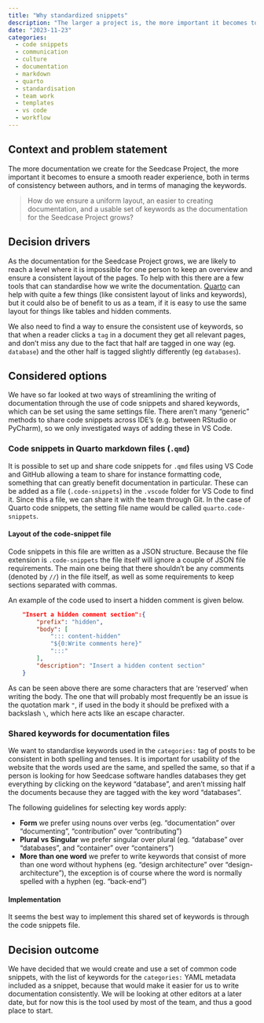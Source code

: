 ```yaml
---
title: "Why standardized snippets"
description: "The larger a project is, the more important it becomes to have a joint set of standards when writing documentation.  We decided to set up shortcuts that are shared across the team, so that all documentation follows the same classification and formatting."
date: "2023-11-23"
categories:
  - code snippets
  - communication
  - culture
  - documentation
  - markdown
  - quarto
  - standardisation
  - team work
  - templates
  - vs code
  - workflow
---
```


## Context and problem statement

The more documentation we create for the Seedcase Project, the more
important it becomes to ensure a smooth reader experience, both in terms
of consistency between authors, and in terms of managing the keywords.

> How do we ensure a uniform layout, an easier to creating
> documentation, and a usable set of keywords as the documentation for
> the Seedcase Project grows?

## Decision drivers

As the documentation for the Seedcase Project grows, we are likely to
reach a level where it is impossible for one person to keep an overview
and ensure a consistent layout of the pages. To help with this there are
a few tools that can standardise how we write the documentation.
[Quarto](why-quarto.qmd) can help with quite a few things (like
consistent layout of links and keywords), but it could also be of
benefit to us as a team, if it is easy to use the same layout for things
like tables and hidden comments.

We also need to find a way to ensure the consistent use of keywords, so
that when a reader clicks a `tag` in a document they get all relevant
pages, and don't miss any due to the fact that half are tagged in one
way (eg. `database`) and the other half is tagged slightly differently
(eg `databases`).

## Considered options

We have so far looked at two ways of streamlining the writing of
documentation through the use of code snippets and shared keywords,
which can be set using the same settings file. There aren't many
"generic" methods to share code snippets across IDE's (e.g. between
RStudio or PyCharm), so we only investigated ways of adding these in VS
Code.

### Code snippets in Quarto markdown files (`.qmd`)

It is possible to set up and share code snippets for `.qmd` files using
VS Code and GitHub allowing a team to share for instance formatting
code, something that can greatly benefit documentation in particular.
These can be added as a file (`.code-snippets`) in the `.vscode` folder
for VS Code to find it. Since this a file, we can share it with the team
through Git. In the case of Quarto code snippets, the setting file name
would be called `quarto.code-snippets`.

#### Layout of the code-snippet file

Code snippets in this file are written as a JSON structure. Because the
file extension is `.code-snippets` the file itself will ignore a couple
of JSON file requirements. The main one being that there shouldn't be
any comments (denoted by `//`) in the file itself, as well as some
requirements to keep sections separated with commas.

An example of the code used to insert a hidden comment is given below.

``` json
    "Insert a hidden comment section":{
        "prefix": "hidden",
        "body": [
            "::: content-hidden" 
            "${0:Write comments here}"
            ":::"
        ],
        "description": "Insert a hidden content section"
    }
```

As can be seen above there are some characters that are 'reserved' when
writing the body. The one that will probably most frequently be an issue
is the quotation mark `"`, if used in the body it should be prefixed
with a backslash `\`, which here acts like an escape character.

### Shared keywords for documentation files

We want to standardise keywords used in the `categories:` tag of posts
to be consistent in both spelling and tenses. It is important for
usability of the website that the words used are the same, and spelled
the same, so that if a person is looking for how Seedcase software
handles databases they get everything by clicking on the keyword
"database", and aren't missing half the documents because they are
tagged with the key word "databases".

The following guidelines for selecting key words apply:

-   **Form** we prefer using nouns over verbs (eg. "documentation" over
    "documenting", "contribution" over "contributing")
-   **Plural vs Singular** we prefer singular over plural (eg.
    "database" over "databases", and "container" over "containers")
-   **More than one word** we prefer to write keywords that consist of
    more than one word without hyphens (eg. "design architecture" over
    "design-architecture"), the exception is of course where the word is
    normally spelled with a hyphen (eg. "back-end")

#### Implementation

It seems the best way to implement this shared set of keywords is
through the code snippets file.

## Decision outcome

We have decided that we would create and use a set of common code
snippets, with the list of keywords for the `categories:` YAML metadata
included as a snippet, because that would make it easier for us to write
documentation consistently. We will be looking at other editors at a
later date, but for now this is the tool used by most of the team, and
thus a good place to start.
